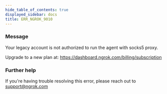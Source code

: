 ```yaml
---
hide_table_of_contents: true
displayed_sidebar: docs
title: ERR_NGROK_9010
---
```


### Message

Your legacy account is not authorized to run the agent with socks5 proxy.

Upgrade to a new plan at: https://dashboard.ngrok.com/billing/subscription

### Further help

If you're having trouble resolving this error, please reach out to [support@ngrok.com](mailto:support@ngrok.com?subject=Help%20with%20ERR_NGROK_9010)
